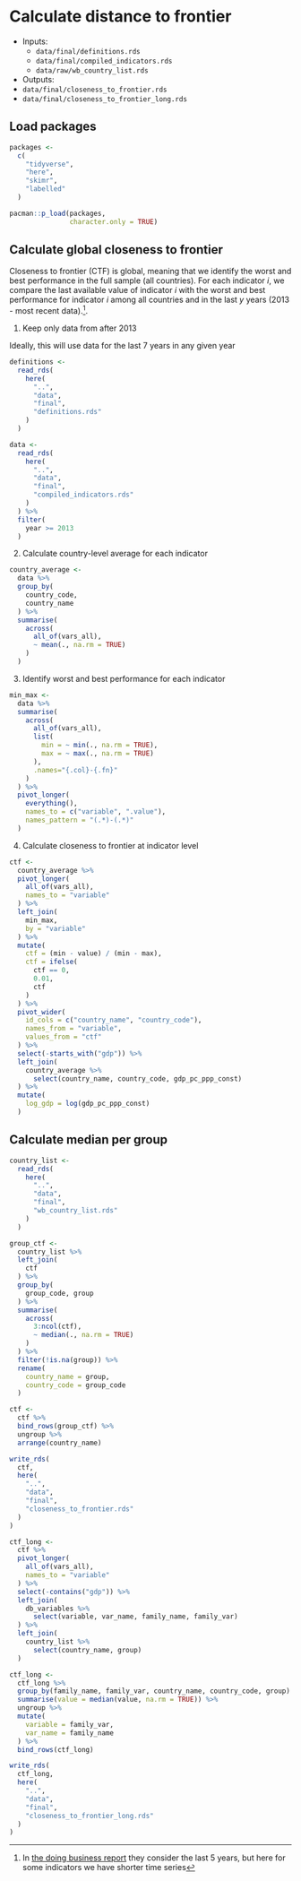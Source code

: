 # Calculate distance to frontier

- Inputs:
  - `data/final/definitions.rds`
  - `data/final/compiled_indicators.rds`
  - `data/raw/wb_country_list.rds`
      
- Outputs:
 - `data/final/closeness_to_frontier.rds`
 - `data/final/closeness_to_frontier_long.rds`

## Load packages

```r
packages <- 
  c(
    "tidyverse",
    "here",
    "skimr",
    "labelled"
  )

pacman::p_load(packages,
               character.only = TRUE)
```

## Calculate global closeness to frontier

Closeness to frontier (CTF) is global, meaning that we identify the worst and best performance in the full sample (all countries). For each indicator $i$, we compare the last available value of indicator $i$ with the worst and best
performance for indicator $i$ among all countries and in the last $y$ years (2013 - most recent data).^[In [the doing business report](https://www.doingbusiness.org/content/dam/doingBusiness/media/Annual-Reports/English/DB17-Chapters/DB17-DTF-and-DBRankings.pdf) they consider the last 5 years, but here for some indicators we have shorter time series].


1. Keep only data from after 2013

Ideally, this will use data for the last 7 years in any given year

```r

definitions <-
  read_rds(
    here(
      "..",
      "data",
      "final",
      "definitions.rds"
    )
  )

data <-
  read_rds(
    here(
      "..",
      "data",
      "final",
      "compiled_indicators.rds"
    )
  ) %>%
  filter(
    year >= 2013
  )
```


2. Calculate country-level average for each indicator

```r
country_average <-
  data %>%
  group_by(
    country_code,
    country_name
  ) %>%
  summarise(
    across(
      all_of(vars_all),
      ~ mean(., na.rm = TRUE)
    )
  )
```

3. Identify worst and best performance for each indicator

```r
min_max <-
  data %>%
  summarise(
    across(
      all_of(vars_all),
      list(
        min = ~ min(., na.rm = TRUE),
        max = ~ max(., na.rm = TRUE)
      ),
      .names="{.col}-{.fn}"
    )
  ) %>%
  pivot_longer(
    everything(),
    names_to = c("variable", ".value"),
    names_pattern = "(.*)-(.*)"
  )
```

4. Calculate closeness to frontier at indicator level

```r
ctf <-
  country_average %>%
  pivot_longer(
    all_of(vars_all),
    names_to = "variable"
  ) %>%
  left_join(
    min_max,
    by = "variable"
  ) %>%
  mutate(
    ctf = (min - value) / (min - max),
    ctf = ifelse(
      ctf == 0,
      0.01,
      ctf
    )
  ) %>%
  pivot_wider(
    id_cols = c("country_name", "country_code"),
    names_from = "variable",
    values_from = "ctf"
  ) %>%
  select(-starts_with("gdp")) %>%
  left_join(
    country_average %>%
      select(country_name, country_code, gdp_pc_ppp_const)
  ) %>%
  mutate(
    log_gdp = log(gdp_pc_ppp_const)
  )
```

## Calculate median per group

```r
country_list <-
  read_rds(
    here(
      "..",
      "data",
      "final",
      "wb_country_list.rds"
    )
  )

group_ctf <-
  country_list %>%
  left_join(
    ctf
  ) %>%
  group_by(
    group_code, group
  ) %>%
  summarise(
    across(
      3:ncol(ctf),
      ~ median(., na.rm = TRUE)
    )     
  ) %>%
  filter(!is.na(group)) %>%
  rename(
    country_name = group,
    country_code = group_code
  ) 

ctf <-
  ctf %>%
  bind_rows(group_ctf) %>%
  ungroup %>%
  arrange(country_name)

write_rds(
  ctf,
  here(
    "..",
    "data",
    "final",
    "closeness_to_frontier.rds"
  )
)

ctf_long <-
  ctf %>%
  pivot_longer(
    all_of(vars_all),
    names_to = "variable"
  ) %>%
  select(-contains("gdp")) %>%
  left_join(
    db_variables %>%
      select(variable, var_name, family_name, family_var)
  ) %>%
  left_join(
    country_list %>%
      select(country_name, group)
  )

ctf_long <-
  ctf_long %>%
  group_by(family_name, family_var, country_name, country_code, group) %>%
  summarise(value = median(value, na.rm = TRUE)) %>%
  ungroup %>%
  mutate(
    variable = family_var,
    var_name = family_name
  ) %>%
  bind_rows(ctf_long)

write_rds(
  ctf_long,
  here(
    "..",
    "data",
    "final",
    "closeness_to_frontier_long.rds"
  )
)
```
